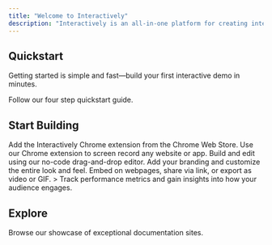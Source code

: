```yaml
---
title: "Welcome to Interactively"
description: "Interactively is an all-in-one platform for creating interactive product demos."
---
```


## Quickstart

Getting started is simple and fast—build your first interactive demo in minutes.

<Card title="Start here" icon="rocket" horizontal href="/quickstart">
  Follow our four step quickstart guide.
</Card>

## Start Building

<Columns cols={2}>
  <Card title="Install Chrome Extension" icon="chrome" iconType="regular" href="/development">
    Add the Interactively Chrome extension from the Chrome Web Store.
  </Card>
  <Card title="Record" icon="video" iconType="regular" href="/essentials/settings">
    Use our Chrome extension to screen record any website or app.
  </Card>
  <Card title="Edit" icon="pencil" iconType="regular" href="/essentials/navigation">
    Build and edit using our no-code drag-and-drop editor.
  </Card>
  <Card title="Design" icon="palette" iconType="regular" href="/api-reference/introduction">
    Add your branding and customize the entire look and feel.
  </Card>
  <Card title="Share" icon="share">
    Embed on webpages, share via link, or export as video or GIF.
  </Card>
  <Card title="Analyze" icon="chart-bar">
    > Track performance metrics and gain insights into how your audience engages.
  </Card>
</Columns>

## Explore

<Card title="See complete examples" icon="stars" href="https://mintlify.com/customers">
  Browse our showcase of exceptional documentation sites.
</Card>